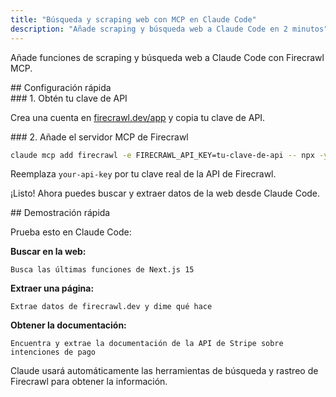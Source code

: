 ```yaml
---
title: "Búsqueda y scraping web con MCP en Claude Code"
description: "Añade scraping y búsqueda web a Claude Code en 2 minutos"
---
```


Añade funciones de scraping y búsqueda web a Claude Code con Firecrawl MCP.

<div id="quick-setup">
  ## Configuración rápida
</div>

<div id="1-get-your-api-key">
  ### 1. Obtén tu clave de API
</div>

Crea una cuenta en [firecrawl.dev/app](https://firecrawl.dev/app) y copia tu clave de API.

<div id="2-add-firecrawl-mcp-server">
  ### 2. Añade el servidor MCP de Firecrawl
</div>

```bash
claude mcp add firecrawl -e FIRECRAWL_API_KEY=tu-clave-de-api -- npx -y firecrawl-mcp
```

Reemplaza `your-api-key` por tu clave real de la API de Firecrawl.

¡Listo! Ahora puedes buscar y extraer datos de la web desde Claude Code.


<div id="quick-demo">
  ## Demostración rápida
</div>

Prueba esto en Claude Code:

**Buscar en la web:**

```
Busca las últimas funciones de Next.js 15
```

**Extraer una página:**

```
Extrae datos de firecrawl.dev y dime qué hace
```

**Obtener la documentación:**

```
Encuentra y extrae la documentación de la API de Stripe sobre intenciones de pago
```

Claude usará automáticamente las herramientas de búsqueda y rastreo de Firecrawl para obtener la información.
